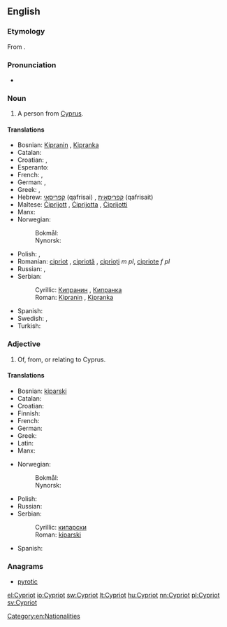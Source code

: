 ==English==

===Etymology===
From {{etyl|el|en}} {{term|Κυπριώτης||Cypriot|lang=el}}.

===Pronunciation===
* {{a|UK}} {{IPA|/ˈsɪp.ɹi.ət/}} {{X-SAMPA|/"sIp.rI.@t/}}

===Noun===
{{en-noun}}

# A person from [[Cyprus]].

====Translations====
{{trans-top|Person from Cyprus}}
* Bosnian: [[Kipranin#Bosnian|Kipranin]] {{m}}, [[Kipranka#Bosnian|Kipranka]] {{f}}
* Catalan: {{t|ca|xipriota|m|f}}
* Croatian: {{t|hr|Cipranin|m}}, {{t|hr|Cipranka|f}}
* Esperanto: {{t|eo|Ciprano}}
* French: {{t+|fr|Chypriote}}, {{t+|fr|Cypriote}}
* German: {{t+|de|Zypriot|m}}, {{t+|de|Zypriotin|f}}
* Greek: {{t+|el|Κύπριος|m}}, {{t+|el|Κύπρια|f}}
* Hebrew: [[קפריסאי]] (qafrisai) {{m}}, [[קפריסאית]] (qafrisait) {{f}}
* Maltese: [[Ċiprijott]] {{m}}, [[Ċiprijotta]] {{f}}, [[Ċiprijotti]] {{p}}
* Manx: {{t|gv|Kypragh|m}}
* Norwegian:
*: Bokmål: {{t|nb|kypriot|m}}
*: Nynorsk: {{t|nn|kypriot|m}}
{{trans-mid}}
* Polish: {{t+|pl|Cypryjczyk|m}}, {{t+|pl|Cypryjka|f}}
* Romanian: [[cipriot]] {{m}}, [[cipriotă]] {{f}}, [[ciprioți]] ''m pl'', [[cipriote]] ''f pl''
* Russian: {{t|ru|киприот|m|tr=kipriót|sc=Cyrl}}, {{t|ru|киприотка|f|tr=kipriótka|sc=Cyrl}}
* Serbian:
*: Cyrillic: [[Кипранин#Serbian|Кипранин]] {{m}}, [[Кипранка#Serbian|Кипранка]] {{f}}
*: Roman: [[Kipranin#Serbian|Kipranin]] {{m}}, [[Kipranka#Serbian|Kipranka]] {{f}}
* Spanish: {{t+|es|chipriota}}
* Swedish: {{t+|sv|cypriot|c}}, {{t-|sv|cypriotiska|c}}
* Turkish: {{t+|tr|Kıbrıslı}}
{{trans-bottom}}

===Adjective===
{{en-adj|-}}

# Of, from, or relating to Cyprus.

====Translations====
{{trans-top|Of, from or relating to Cyprus}}
* Bosnian: [[kiparski#Bosnian|kiparski]] {{m}}
* Catalan: {{t|ca|xipriota|m|f}}
* Croatian: {{t|hr|ciparski}}
* Finnish: {{t-|fi|kyproslainen}}
* French: {{t+|fr|chypriote}}
* German: {{t+|de|zypriotisch}}
* Greek: {{t+|el|κυπριακός}}
* Latin: {{t|la|cyprius}}
* Manx: {{t|gv|Kypragh}}
{{trans-mid}}
* Norwegian:
*: Bokmål: {{t|nb|kypriotisk}}
*: Nynorsk: {{t|nn|kypriotisk}}
* Polish: {{t+|pl|cypryjski|m}}
* Russian: {{t|ru|кипрский|tr=kíprskij|sc=Cyrl}}
* Serbian:
*: Cyrillic: [[кипарски#Serbian|кипарски]] {{m}}
*: Roman: [[kiparski#Serbian|kiparski]] {{m}}
* Spanish: {{t+|es|chipriota}}
{{trans-bottom}}

===Anagrams===
* [[pyrotic#English|pyrotic]]

[[Category:en:Nationalities]]

[[el:Cypriot]]
[[io:Cypriot]]
[[sw:Cypriot]]
[[lt:Cypriot]]
[[hu:Cypriot]]
[[nn:Cypriot]]
[[pl:Cypriot]]
[[sv:Cypriot]]